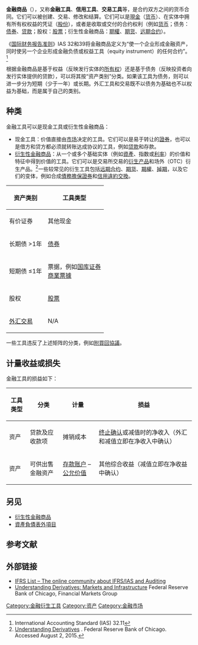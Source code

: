 {{NoteTA
|G1=Economics
}}
{{金融}}

'''金融商品'''（{{Lang-en|financial instrument}}），又称'''金融工具'''、'''信用工具'''、'''交易工具'''等，是合约双方之间的货币合同。它们可以被创建、交易、修改和结算。它们可以是[[現金|現金]]（[[货币|货币]]）、在实体中拥有所有权权益的凭证（[[股份|股份]]），或者是收取或交付的合约权利（例如[[通貨|货币]]；债务：[[债券|债券]]、[[借贷|贷款]]；股权：[[股份|股票]]；衍生性金融商品：[[期權|期權]]、[[期货|期货]]、[[远期合约|远期合约]]）。 

《[[国际财务报告准则|国际财务报告准则]]》IAS 32和39将金融商品定义为“使一个企业形成金融资产，同时使另一个企业形成金融负债或权益工具（equity instrument）的任何合约”。<ref>International Accounting Standard (IAS) 32.11</ref> 

根据金融商品是基于权益（反映发行实体的[[所有权|所有权]]）还是基于债务（反映投资者向发行实体提供的贷款），可以将其按“资产类别”分类。如果该工具为债务，则可以进一步分为短期（少于一年）或长期。外汇工具和交易既不以债务为基础也不以权益为基础，而是属于自己的类别。

== 种类 ==
金融工具可以是现金工具或衍生性金融商品： 

* 现金工具：价值直接由[[市场|市场]]决定的工具。它们可以是易于转让的[[證券|證券]]，也可以是借方和贷方都必须就转账达成协议的工具，例如[[借贷|贷款]]和存款。 
* [[金融衍生工具|衍生性金融商品]]：从一个或多个基础实体（例如[[資產|資產]]、指数或[[利率|利率]]）的价值和特征中得到价值的工具。它们可以是交易所交易的[[金融衍生工具|衍生产品]]和场外（OTC）衍生产品。<ref>[http://chicagofed.org/webpages/publications/understanding_derivatives/index.cfm Understanding Derivatives] {{Wayback|url=http://chicagofed.org/webpages/publications/understanding_derivatives/index.cfm |date=20130812135118 }}. Federal Reserve Bank of Chicago. Accessed August 2, 2015.</ref>一些较常见的衍生工具包括[[远期合约|远期合约]]、[[期货|期货]]、[[期權|期權]]、[[掉期交易|掉期]]，以及它们的变体，例如合成[[債務擔保證券|債務擔保證券]]和[[信用違約交換|信用違約交換]]。 

{| border="1" cellpadding="4" cellspacing="0"
! rowspan="2" bgcolor="#EBEBEB" |资产类别
! colspan="4" bgcolor="#EBEBEB" |工具类型
|-
! bgcolor="#EBEBEB" |有价证券
! bgcolor="#EBEBEB" |其他现金
! bgcolor="#EBEBEB" | [http://chicagofed.org/webpages/publications/understanding_derivatives/index.cfm 交易所交易衍生品] {{Wayback|url=http://chicagofed.org/webpages/publications/understanding_derivatives/index.cfm |date=20130812135118 }} 
! bgcolor="#EBEBEB" | [http://chicagofed.org/webpages/publications/understanding_derivatives/index.cfm 场外衍生品] {{Wayback|url=http://chicagofed.org/webpages/publications/understanding_derivatives/index.cfm |date=20130812135118 }} 
|-
! bgcolor="#EBEBEB" |长期债
>1年
| [[债券|债券]] 
| [[借贷|借贷]] 
|债券[[期货|期货]]<br />债券[[期货|期货]][[期權|选择权]] 
| [[利率掉期交易|利率掉期交易]] 
[[利率上限|利率上限和下限]] {{Link-en|利率期权|Interest rate option}}{{Link-en|奇异衍生品|Exotic option|奇异期权}} 
|-
! bgcolor="#EBEBEB" |短期债
≤1年
|票据，例如[[美国国库证券|国库证券]]<br />[[商業票據|商業票據]] 
| [[存款|存款]] 
[[大额存单|大额存单]] 
|短期{{Link-en|利率期货|Interest rate future}} 
| [[遠期利率協議|遠期利率協議]] 
|-
! bgcolor="#EBEBEB" |股权
| [[股票|股票]] 
|N/A
|股票[[期權|期權]]<br />股票[[期货|期货]] 
|股票[[期權|期权]]<br />{{Link-en|奇异衍生品|Exotic derivative}} 
|-
! bgcolor="#EBEBEB" | [[通貨|外汇交易]] 
|N/A
| [[即期外汇|即期外汇]]
| 货币期货 
|外匯[[期權|期權]]<br />[[远期合约|远期合约]]<br />[[外匯掉期|外匯掉期]]<br />{{Link-en|货币互换|Currency swap}} 
|}
一些工具违反了上述矩阵的分类，例如[[附買回協議|附買回協議]]。

== 计量收益或损失 ==
金融工具的损益如下： 
{| border="1" cellpadding="4" cellspacing="0"
! bgcolor="#EBEBEB" |工具类型
! bgcolor="#EBEBEB" |分类
! bgcolor="#EBEBEB" |计量
! bgcolor="#EBEBEB" |损益
|-
! bgcolor="#EBEBEB" |资产
|贷款及应收款项
|摊销成本
| [[wiktionary:derecognized|终止确认]]或减值时的净收入（外汇和减值立即在净收入中确认） 
|-
! bgcolor="#EBEBEB" |资产
|可供出售金融资产
| [[存款|存款账户]] – [[公平價值|公允价值]] 
|其他综合收益（减值立即在净收益中确认） 
|}

== 另见 ==

* [[衍生性金融商品|衍生性金融商品]]
* [[資產負債表外項目|資產負債表外項目]]

== 参考文献 ==
{{Reflist}}

== 外部链接 ==
* [https://web.archive.org/web/20071018051829/http://www.ifrslist.com/ IFRS List – The online community about IFRS/IAS and Auditing]
* [https://www.chicagofed.org/publications/understanding-derivatives/index Understanding Derivatives: Markets and Infrastructure] {{Wayback|url=https://www.chicagofed.org/publications/understanding-derivatives/index |date=20200125194433 }} Federal Reserve Bank of Chicago, Financial Markets Group

[[Category:金融衍生工具|Category:金融衍生工具]]
[[Category:资产|Category:资产]]
[[Category:金融市场|Category:金融市场]]